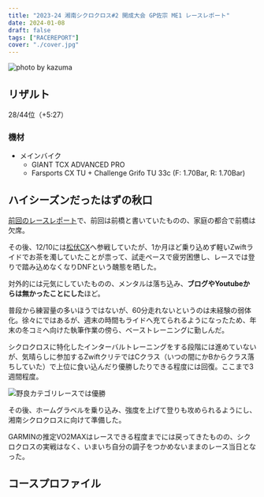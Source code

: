 ```yaml
---
title: "2023-24 湘南シクロクロス#2 開成大会 GP佐宗 ME1 レースレポート"
date: 2024-01-08
draft: false
tags: ["RACEREPORT"]
cover: "./cover.jpg"
---
```


![photo by kazuma](./cover.jpg)

## リザルト

28/44位（+5:27）

### 機材

- メインバイク
  - GIANT TCX ADVANCED PRO
  - Farsports CX TU + Challenge Grifo TU 33c (F: 1.70Bar, R: 1.70Bar)

## ハイシーズンだったはずの秋口

[前回のレースレポート](/post/2023/11/23_makuhari)で、前回は前橋と書いていたものの、家庭の都合で前橋は欠席。

その後、12/10には[松伏CX](https://matsucross.com/)へ参戦していたが、1か月ほど乗り込めず軽いZwiftライドでお茶を濁していたことが祟って、試走ペースで疲労困憊し、レースでは登りで踏み込めなくなりDNFという醜態を晒した。

対外的には元気にしていたものの、メンタルは落ち込み、**ブログやYoutubeからは無かったことにした**ほど。

普段から練習量の多いほうではないが、60分走れないというのは未経験の弱体化。徐々にではあるが、週末の時間もライドへ充てられるようになったため、年末の冬コミへ向けた執筆作業の傍ら、ベーストレーニングに勤しんだ。

シクロクロスに特化したインターバルトレーニングをする段階には進めていないが、気晴らしに参加するZwiftクリテではCクラス（いつの間にかBからクラス落ちしていた）で上位に食い込んだり優勝したりできる程度には回復。ここまで3週間程度。

![野良カテゴリレースでは優勝](./crit-zwift.png)

その後、ホームグラベルを乗り込み、強度を上げて登りも攻められるようにし、湘南シクロクロスに向けて準備した。

GARMINの推定VO2MAXはレースできる程度までには戻ってきたものの、シクロクロスの実戦はなく、いまいち自分の調子をつかめないままのレース当日となった。

## コースプロファイル
